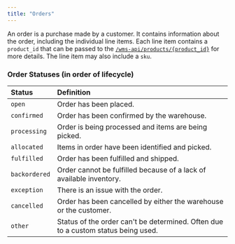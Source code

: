 ```yaml
---
title: "Orders"
---
```

An order is a purchase made by a customer. It contains information about the order,
including the individual line items. Each line item contains a `product_id` that
can be passed to the [`/wms-api/products/{product_id}`](/wms-api/products/get-item) for more details.
The line item may also include a `sku`.

### Order Statuses (in order of lifecycle)
| Status       | Definition
| :----------- | :---------------------------------------------------------------
| `open`       | Order has been placed.
| `confirmed`  | Order has been confirmed by the warehouse.
| `processing` | Order is being processed and items are being picked.
| `allocated`  | Items in order have been identified and picked.
| `fulfilled`  | Order has been fulfilled and shipped.
| `backordered`| Order cannot be fulfilled because of a lack of available inventory.
| `exception`  | There is an issue with the order.
| `cancelled`  | Order has been cancelled by either the warehouse or the customer.
| `other`      | Status of the order can't be determined. Often due to a custom status being used.